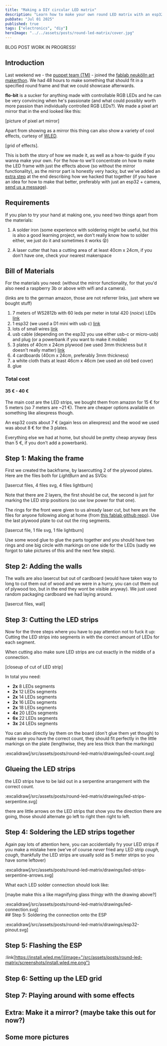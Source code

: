 ```yaml
---
title: "Making a DIY circular LED matrix"
description: "Learn how to make your own round LED matrix with an esp32 and WLED"
pubDate: "Jul 01 2025"
published: true
tags: ["electronics", "diy"]
heroImage: "../../assets/posts/round-led-matrix/cover.jpg"
---
```


BLOG POST WORK IN PROGRESS!

## Introduction

Last weekend we - the [puppet team (TM)](/puppet-blog/about) - joined the [fablab neukölln art makerthon](#). 
We had 48 hours to make something that should fit in a specified round frame and that we could showcase afterwards.

**flo-bit** is a sucker for anything made with controllable RGB LEDs and he can be very convincing when he's passionate 
(and what could possibly worth more passion than individually controlled RGB LEDs?).
We made a pixel art mirror that in the end looked like this:

[picture of pixel art mirror]

Apart from showing as a mirror this thing can also show a variety of cool effects, curtesy of [WLED](#).

[grid of effects].

This is both the story of how we made it, as well as a how-to guide if you wanna make your own. 
For the how-to we'll concentrate on how to make the LED frame with just the effects above (so without the mirror functionality), 
as the mirror part is honestly very hacky, but we've added an [extra step](#) at the end describing how we hacked that together
(if you have an idea for how to make that better, preferably with just an esp32 + camera, [send us a message](#)).

## Requirements

If you plan to try your hand at making one, you need two things apart from the materials:

1. A solder iron (some experience with soldering might be useful, but this is also a good learning project, 
we don't really know how to solder either, we just do it and sometimes it works 😝)

2. A laser cutter that has a cutting area of at least 40cm x 24cm, if you don't have one, check your nearest makerspace

## Bill of Materials

For the materials you need: 
(without the mirror functionality, for that you'd also need a raspberry 3b or above with wifi and a camera). 

(links are to the german amazon, those are not referrer links, just where we bought stuff)

1. 7 meters of WS2812b with 60 leds per meter in total 420 (*noice*) LEDs [link](#)
2. 1 esp32 (we used a D1 mini with usb c) [link](#)
3. lots of small wires [link](#)
4. usb cable (depending on the esp32 you use either usb-c or micro-usb) and plug (or a powerbank if you want to make it mobile)
5. 3 plates of 40cm x 24cm plywood (we used 3mm thickness but it doesn't really matter) [link](#)
6. 4 cardboards (40cm x 24cm, preferably 3mm thickness)
7. a white cloth thats at least 46cm x 46cm (we used an old bed cover)
8. glue

### Total cost

#### **35 € - 40 €**

The main cost are the LED strips, we bought them from amazon for 15 € for 5 meters (so 7 meters are ~21 €). 
There are cheaper options available on something like aliexpress though.

An esp32 costs about 7 € (again less on aliexpress) and the wood we used was about 8 € for the 3 plates.

Everything else we had at home, but should be pretty cheap anyway (less than 5 €, if you don't add a powerbank).

## Step 1: Making the frame

First we created the backframe, by lasercutting 2 of the plywood plates. Here are the files both for *LightBurn* and as SVGs:

[lasercut files, 4 files svg, 4 files lightburn]

Note that there are 2 layers, the first should be cut, the second is just for marking the LED strip positions (so use low power for that one).

The rings for the front were given to us already laser cut, but here are the files for anyone following along at home (from [this fablab github repo](#)).
Use the last plywood plate to cut out the ring segments.

[lasercut file, 1 file svg, 1 file lightburn]

Use some wood glue to glue the parts together and you should have two rings and one big circle with markings on one side for the LEDs 
(sadly we forgot to take pictures of this and the next few steps).

## Step 2: Adding the walls

The walls are also lasercut but out of cardboard (would have taken way to long to cut them out of wood and 
we were in a hurry, you can cut them out of plywood too, but in the end they wont be visible anyway). We just used random packaging 
cardboard we had laying around.

[lasercut files, wall]

## Step 3: Cutting the LED strips

Now for the three steps where you have to pay attention not to fuck it up: 
Cutting the LED strips into segments in with the correct amount of LEDs for each segment.

When cutting also make sure LED strips are cut exactly in the middle of a connection.

[closeup of cut of LED strip]

In total you need:

- **2x** 8 LEDs segments
- **2x** 12 LEDs segments
- **2x** 14 LEDs segments
- **2x** 16 LEDs segments
- **2x** 18 LEDs segments
- **4x** 20 LEDs segments
- **6x** 22 LEDs segments
- **3x** 24 LEDs segments

You can also directly lay them on the board (don't glue them yet though) to make sure you have the correct count,
they should fit perfectly in the little markings on the plate (lengthwise, they are less thick than the markings)

:excalidraw[/src/assets/posts/round-led-matrix/drawings/led-count.svg]


## Glueing the LED strips

the LED strips have to be laid out in a serpentine arrangement with the correct count.

:excalidraw[/src/assets/posts/round-led-matrix/drawings/led-strips-serpentine.svg]

there are little arrows on the LED strips that show you the direction there are going, those should alternate go left to right then right to left.


## Step 4: Soldering the LED strips together

Again pay lots of attention here, you can accidentially fry your LED strips if you make a mistake here 
(we've of course *never* fried any LED strip *cough, cough*, thankfully the LED strips are usually sold as 5 meter strips so you have some leftover)

:excalidraw[/src/assets/posts/round-led-matrix/drawings/led-strips-serpentine-arrows.svg]

What each LED solder connection should look like:

[maybe make this a like magnifying glass thingy with the drawing above?]

<div class="w-1/2">
:excalidraw[/src/assets/posts/round-led-matrix/drawings/led-connection.svg]
</div>
## Step 5: Soldering the connection onto the ESP


:excalidraw[/src/assets/posts/round-led-matrix/drawings/esp32-pinout.svg]


## Step 5: Flashing the ESP

:link[https://install.wled.me/]{image="/src/assets/posts/round-led-matrix/screenshots/install.wled.me.png"}


## Step 6: Setting up the LED grid

## Step 7: Playing around with some effects

## Extra: Make it a mirror? (maybe take this out for now?)

## Some more pictures



<CircularWebcam />